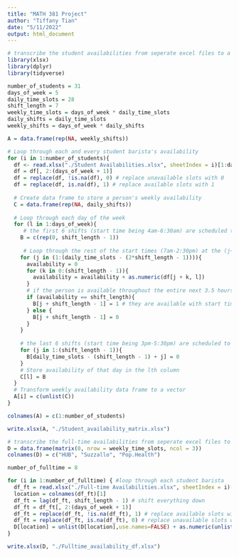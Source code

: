 ```yaml
---
title: "MATH 381 Project"
author: "Tiffany Tian"
date: "5/11/2022"
output: html_document
---
```



```r
# transcribe the student availabilities from seperate excel files to a matrix
library(xlsx)
library(dplyr)
library(tidyverse)

number_of_students = 31
days_of_week = 5
daily_time_slots = 28
shift_length = 7
weekly_time_slots = days_of_week * daily_time_slots
daily_shifts = daily_time_slots
weekly_shifts = days_of_week * daily_shifts

A = data.frame(rep(NA, weekly_shifts))

# Loop through each and every student barista's availability
for (i in 1:number_of_students){
  df <- read.xlsx("./Student Availabilities.xlsx", sheetIndex = i)[1:daily_time_slots,]
  df = df[, 2:(days_of_week + 1)]
  df = replace(df, !is.na(df), 0) # replace unavailable slots with 0
  df = replace(df, is.na(df), 1) # replace available slots with 1
  
  # Create data frame to store a person's weekly availability
  C = data.frame(rep(NA, daily_shifts))
  
  # Loop through each day of the week
  for (l in 1:days_of_week){
     # the first 6 shifts (start time being 4am-6:30am) are scheduled to be empty
    B = c(rep(0, shift_length - 1))
    
     # Loop through the rest of the start times (7am-2:30pm) at the (j+7)th slot
    for (j in (1:(daily_time_slots - (2*shift_length - 1)))){
      availability = 0
      for (k in 0:(shift_length - 1)){
        availability = availability + as.numeric(df[j + k, l])
      }
      # if the person is available throughout the entire next 3.5 hours
      if (availability == shift_length){
        B[j + shift_length - 1] = 1 # they are available with start time at the (j+7)th slot
      } else {
        B[j + shift_length - 1] = 0
      }
    }
    
    # the last 6 shifts (start time being 3pm-5:30pm) are scheduled to be empty
    for (j in 1:(shift_length - 1)){
      B[daily_time_slots - (shift_length - 1) + j] = 0
    }
    # Store availability of that day in the lth column
    C[l] = B
  }
  # Transform weekly availability data frame to a vector
  A[i] = c(unlist(C))
}

colnames(A) = c(1:number_of_students)

write.xlsx(A, "./Student_availability_matrix.xlsx")

```

```r
# transcribe the full-time availabilities from seperate excel files to a dataframe
D = data.frame(matrix(0, nrow = weekly_time_slots, ncol = 3))
colnames(D) = c("HUB", "Suzzallo", "Pop.Health")

number_of_fulltime = 8

for (i in 1:number_of_fulltime) { #loop through each student barista
  df_ft = read.xlsx("./Full-time Availabilities.xlsx", sheetIndex = i)[1:daily_time_slots,]
  location = colnames(df_ft)[1]
  df_ft = lag(df_ft, shift_length - 1) # shift everything down
  df_ft = df_ft[, 2:(days_of_week + 1)]
  df_ft = replace(df_ft, !is.na(df_ft), 1) # replace available slots with 1
  df_ft = replace(df_ft, is.na(df_ft), 0) # replace unavailable slots with 0
  D[location] = unlist(D[location],use.names=FALSE) + as.numeric(unlist(df_ft,use.names=FALSE))
}

write.xlsx(D, "./Fulltime_availability_df.xlsx")
```

